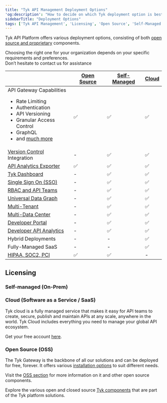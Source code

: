 ```yaml
---
title: "Tyk API Management Deployment Options"
'og:description': "How to decide on which Tyk deployment option is best for you"
sidebarTitle: "Deployment Options"
tags: ['Tyk API Management', 'Licensing', 'Open Source', 'Self-Managed', 'Tyk Cloud', 'API Gateway']
---
```



Tyk API Platform offers various deployment options, consisting of both [open source and proprietary](/tyk-stack)
components.

Choosing the right one for your organization depends on your specific requirements and preferences.
<br />Don’t hesitate to contact us for assistance <ButtonLeft href="https://tyk.io/contact/" color="green" content="Contact us" />

|                                                                                                                                                                                                                                    | [Open Source](/tyk-open-source)  |   [Self-Managed](/tyk-self-managed/install)      |  [Cloud](https://account.cloud-ara.tyk.io/signup)
|------------------------------------------------------------------------------------------------------------------------------------------------------------------------------------------------------------------------------------|----------------|-------------------|---------
| API Gateway Capabilities <br /> <ul><li>Rate Limiting</li><li>Authentication</li> <li>API Versioning</li><li>Granular Access Control</li><li>GraphQL</li>  <li>and [much more](/tyk-open-source)</li></ul> | ✅             |✅	              |✅
| [Version Control](/api-management/automations/sync) Integration                                                                                                                                                      | -		      |✅	              |✅
| [API Analytics Exporter](/tyk-pump)                                                                                                                                                                                   | ✅		      |✅	              |✅	 
| [Tyk Dashboard](/tyk-dashboard)                                                                                                                                                                                       | -	          |✅	              |✅	 
| [Single Sign On (SSO)](/api-management/external-service-integration#single-sign-on-sso)                                                                                                                                                         | -	          |✅	              |✅	      
| [RBAC and API Teams](/api-management/user-management#)                                                                                                                                                                             | -	          |✅	              |✅	      
| [Universal Data Graph](/api-management/data-graph#overview)                                                                                                                                                                         | -	          |✅	              |✅	      
| [Multi-Tenant](/api-management/dashboard-configuration#organizations)                                                                                                                                           | -	          |✅	              |✅	      
| [Multi-Data Center](/api-management/mdcb#managing-geographically-distributed-gateways-to-minimize-latency-and-protect-data-sovereignty)                                                                                                                                                                           | -	          |✅	              |✅	      
| [Developer Portal](/tyk-developer-portal)                                                                                                                                                                             | -		      |✅	              |✅	 
| [Developer API Analytics](/api-management/dashboard-configuration#traffic-analytics)                                                                                                                                                                   | -		      |✅	              |✅	   
| Hybrid Deployments                                                                                                                                                                                                                 | -		      |-	              |✅
| Fully-Managed SaaS                                                                                                                                                                                                                 | -		      |-	              |✅
| [HIPAA, SOC2, PCI](https://tyk.io/governance-and-auditing/)                                                                                                                                                                        | ✅		      |✅	              | -


## Licensing

### Self-managed (On-Prem)

<SelfManagedLicensingInclude/>

### Cloud (Software as a Service / SaaS)

Tyk cloud is a fully managed service that makes it easy for API teams to create, secure, publish and maintain APIs at any scale, anywhere in the world. Tyk Cloud includes everything you need to manage your global API ecosystem.

Get your free account [here](https://tyk.io/sign-up/).

### Open Source (OSS)

The Tyk Gateway is the backbone of all our solutions and can be deployed for free, forever. It offers various [installation options](/apim/open-source/installation) to suit different needs.

Visit the [OSS section](/tyk-open-source) for more information on it and other open source components.

Explore the various open and closed source [Tyk components](/tyk-stack) that are part of the Tyk platform solutions.
